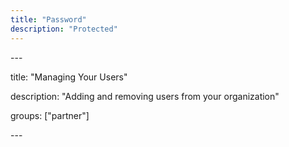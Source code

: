 ```yaml
---
title: "Password"
description: "Protected"
---
```


\---

title: "Managing Your Users"

description: "Adding and removing users from your organization"

groups: \["partner"]

\---
